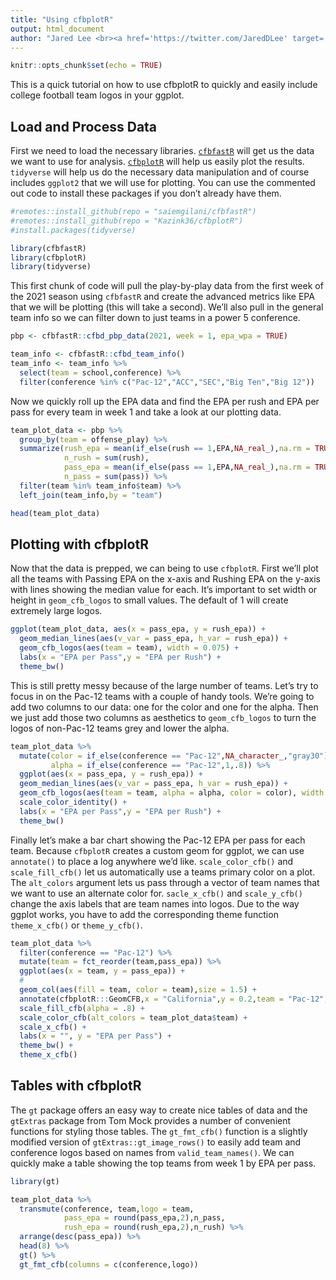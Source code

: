 ```yaml
---
title: "Using cfbplotR"
output: html_document
author: "Jared Lee <br><a href='https://twitter.com/JaredDLee' target='blank'><img src='https://img.shields.io/twitter/follow/JaredDLee?color=blue&label=%40JaredDLee&logo=twitter&style=for-the-badge' alt='@JaredDLee' /></a> <a href='https://github.com/Kazink36' target='blank'><img src='https://img.shields.io/github/followers/Kazink36?color=eee&logo=Github&style=for-the-badge' alt='@Kazink36' /></a>"
---
```


```r
knitr::opts_chunk$set(echo = TRUE)
```


This is a quick tutorial on how to use cfbplotR to quickly and easily include college football team logos in your ggplot.

## Load and Process Data

First we need to load the necessary libraries. [`cfbfastR`](https://saiemgilani.github.io/cfbfastR/index.html) will get us the data we want to use for analysis. [`cfbplotR`](https://Kazink36.github.io/cfbplotR/index.html) will help us easily plot the results. `tidyverse` will help us do the necessary data manipulation and of course includes `ggplot2` that we will use for plotting. You can use the commented out code to install these packages if you don't already have them.

```r
#remotes::install_github(repo = "saiemgilani/cfbfastR")
#remotes::install_github(repo = "Kazink36/cfbplotR")
#install.packages(tidyverse)

library(cfbfastR)
library(cfbplotR)
library(tidyverse)
```

This first chunk of code will pull the play-by-play data from the first week of the 2021 season using `cfbfastR` and create the advanced metrics like EPA that we will be plotting (this will take a second). We'll also pull in the general team info so we can filter down to just teams in a power 5 conference.

```r


pbp <- cfbfastR::cfbd_pbp_data(2021, week = 1, epa_wpa = TRUE)

team_info <- cfbfastR::cfbd_team_info()
team_info <- team_info %>% 
  select(team = school,conference) %>% 
  filter(conference %in% c("Pac-12","ACC","SEC","Big Ten","Big 12"))

```

Now we quickly roll up the EPA data and find the EPA per rush and EPA per pass for every team in week 1 and take a look at our plotting data.

```r
team_plot_data <- pbp %>% 
  group_by(team = offense_play) %>% 
  summarize(rush_epa = mean(if_else(rush == 1,EPA,NA_real_),na.rm = TRUE),
            n_rush = sum(rush),
            pass_epa = mean(if_else(pass == 1,EPA,NA_real_),na.rm = TRUE),
            n_pass = sum(pass)) %>% 
  filter(team %in% team_info$team) %>% 
  left_join(team_info,by = "team")

head(team_plot_data)
```

## Plotting with cfbplotR

Now that the data is prepped, we can being to use `cfbplotR`. First we'll plot all the teams with Passing EPA on the x-axis and Rushing EPA on the y-axis with lines showing the median value for each. It's important to set width or height in `geom_cfb_logos` to small values. The default of 1 will create extremely large logos.

```r
ggplot(team_plot_data, aes(x = pass_epa, y = rush_epa)) +
  geom_median_lines(aes(v_var = pass_epa, h_var = rush_epa)) +
  geom_cfb_logos(aes(team = team), width = 0.075) +
  labs(x = "EPA per Pass",y = "EPA per Rush") +
  theme_bw()
```

This is still pretty messy because of the large number of teams. Let's try to focus in on the Pac-12 teams with a couple of handy tools. We're going to add two columns to our data: one for the color and one for the alpha. Then we just add those two columns as aesthetics to `geom_cfb_logos` to turn the logos of non-Pac-12 teams grey and lower the alpha.

```r
team_plot_data %>% 
  mutate(color = if_else(conference == "Pac-12",NA_character_,"gray30"),
         alpha = if_else(conference == "Pac-12",1,.8)) %>% 
  ggplot(aes(x = pass_epa, y = rush_epa)) +
  geom_median_lines(aes(v_var = pass_epa, h_var = rush_epa)) +
  geom_cfb_logos(aes(team = team, alpha = alpha, color = color), width = 0.075) +
  scale_color_identity() +
  labs(x = "EPA per Pass",y = "EPA per Rush") +
  theme_bw()
```

Finally let's make a bar chart showing the Pac-12 EPA per pass for each team. Because `cfbplotR` creates a custom geom for ggplot, we can use `annotate()` to place a log anywhere we'd like. `scale_color_cfb()` and `scale_fill_cfb()` let us automatically use a teams primary color on a plot. The `alt_colors` argument lets us pass through a vector of team names that we want to use an alternate color for. `sacle_x_cfb()` and `scale_y_cfb()` change the axis labels that are team names into logos. Due to the way ggplot works, you have to add the corresponding theme function `theme_x_cfb()` or `theme_y_cfb()`.

```r
team_plot_data %>% 
  filter(conference == "Pac-12") %>% 
  mutate(team = fct_reorder(team,pass_epa)) %>% 
  ggplot(aes(x = team, y = pass_epa)) +
  # 
  geom_col(aes(fill = team, color = team),size = 1.5) +
  annotate(cfbplotR:::GeomCFB,x = "California",y = 0.2,team = "Pac-12",height = .35,alpha = .3) +
  scale_fill_cfb(alpha = .8) +
  scale_color_cfb(alt_colors = team_plot_data$team) +
  scale_x_cfb() +
  labs(x = "", y = "EPA per Pass") +
  theme_bw() +
  theme_x_cfb()
```


## Tables with cfbplotR

The `gt` package offers an easy way to create nice tables of data and the `gtExtras` package from Tom Mock provides a number of convenient functions for styling those tables. The `gt_fmt_cfb()` function is a slightly modified version of `gtExtras::gt_image_rows()` to easily add team and conference logos based on names from `valid_team_names()`. We can quickly make a table showing the top teams from week 1 by EPA per pass.

```r
library(gt)

team_plot_data %>% 
  transmute(conference, team,logo = team, 
            pass_epa = round(pass_epa,2),n_pass, 
            rush_epa = round(rush_epa,2),n_rush) %>% 
  arrange(desc(pass_epa)) %>% 
  head(8) %>% 
  gt() %>% 
  gt_fmt_cfb(columns = c(conference,logo)) 
```

